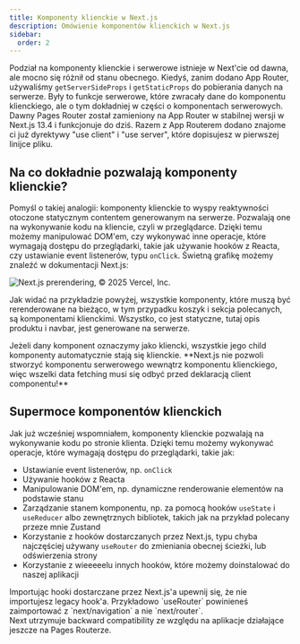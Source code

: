 ```yaml
---
title: Komponenty klienckie w Next.js
description: Omówienie komponentów klienckich w Next.js
sidebar:
  order: 2
---
```


Podział na komponenty klienckie i serwerowe istnieje w Next'cie od dawna, ale mocno się różnił od stanu obecnego. Kiedyś, zanim dodano App Router, używaliśmy `getServerSideProps` i `getStaticProps` do pobierania danych na serwerze. Były to funkcje serwerowe, które zwracały dane do komponentu klienckiego, ale o tym dokładniej w części o komponentach serwerowych. Dawny Pages Router został zamieniony na App Router w stabilnej wersji w Next.js 13.4 i funkcjonuje do dziś. Razem z App Routerem dodano znajome ci już dyrektywy "use client" i "use server", które dopisujesz w pierwszej linijce pliku.

## Na co dokładnie pozwalają komponenty klienckie?

Pomyśl o takiej analogii: komponenty klienckie to wyspy reaktywności otoczone statycznym contentem generowanym na serwerze. Pozwalają one na wykonywanie kodu na kliencie, czyli w przeglądarce. Dzięki temu możemy manipulować DOM'em, czy wykonywać inne operacje, które wymagają dostępu do przeglądarki, takie jak używanie hooków z Reacta, czy ustawianie event listenerów, typu `onClick`. Świetną grafikę możemy znaleźć w dokumentacji Next.js:

<img
  src="https://nextjs.org/_next/image?url=https%3A%2F%2Fh8DxKfmAPhn8O0p3.public.blob.vercel-storage.com%2Flearn%2Fdark%2Fthinking-in-ppr.png&w=1920&q=75"
  alt="Next.js prerendering, © 2025 Vercel, Inc."
/>

Jak widać na przykładzie powyżej, wszystkie komponenty, które muszą być rerenderowane na bieżąco, w tym przypadku koszyk i sekcja polecanych, są komponentami klienckimi. Wszystko, co jest statyczne, tutaj opis produktu i navbar, jest generowane na serwerze.


<Aside type="danger">
  Jeżeli dany komponent oznaczymy jako kliencki, wszystkie jego child komponenty
  automatycznie stają się klienckie. **Next.js nie pozwoli stworzyć komponentu
  serwerowego wewnątrz komponentu klienckiego, więc wszelki data fetching musi
  się odbyć przed deklaracją client componentu!**
</Aside>

## Supermoce komponentów klienckich

Jak już wcześniej wspomniałem, komponenty klienckie pozwalają na wykonywanie kodu po stronie klienta. Dzięki temu możemy wykonywać operacje, które wymagają dostępu do przeglądarki, takie jak:

- Ustawianie event listenerów, np. `onClick`
- Używanie hooków z Reacta
- Manipulowanie DOM'em, np. dynamiczne renderowanie elementów na podstawie stanu
- Zarządzanie stanem komponentu, np. za pomocą hooków `useState` i `useReducer` albo zewnętrznych bibliotek, takich jak na przykład polecany przeze mnie Zustand
- Korzystanie z hooków dostarczanych przez Next.js, typu chyba najczęściej używany `useRouter` do zmieniania obecnej ścieżki, lub odświerzenia strony
- Korzystanie z wieeeeelu innych hooków, które możemy doinstalować do naszej aplikacji

<Aside type="danger">
  Importując hooki dostarczane przez Next.js'a upewnij się, że nie importujesz
  legacy hook'a. Przykładowo `useRouter` powinieneś zaimportować z
  `next/navigation` a nie `next/router`. <br />
  Next utrzymuje backward compatibility ze względu na aplikacje działające
  jeszcze na Pages Routerze.
</Aside>
